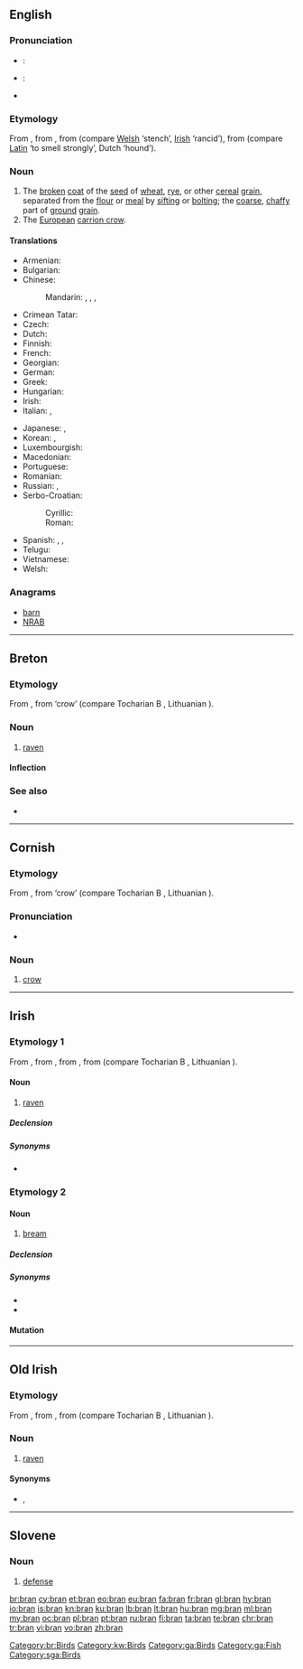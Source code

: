{{also|brân}}
==English==
{{wikipedia|lang=en}}

===Pronunciation===
* {{a|RP}}: {{IPA|/ˈbɹæn/}}
* {{a|US}}: {{IPA|/ˈbɹɛən/}}
* {{rhymes|æn}}

===Etymology===
From {{etyl|xno|en}} {{term|bren|bren, bran|bran, filth|lang=fro}}, from {{etyl|cel-gau|en}} {{term|brennos||rotten|lang=cel-gau}}, from {{etyl|cel-pro|en}} {{term/t|cel-pro|*bragnos}} (compare [[Welsh]] {{term|braen|lang=cy}} ‘stench’, [[Irish]] {{term|bréan|lang=ga}} ‘rancid’), from {{etyl|ine-pro|en}} {{term/t|ine-pro|*bʰreh₁g-}} (compare [[Latin]] {{term/t|la|fragrāre}} ‘to smell strongly’, Dutch {{term|brak|lang=nl}} ‘hound’).

===Noun===
{{en-noun|~}}

# The [[broken]] [[coat]] of the [[seed]] of [[wheat]], [[rye]], or other [[cereal]] [[grain]], separated from the [[flour]] or [[meal]] by [[sift]]ing or [[bolt]]ing; the [[coarse]], [[chaffy]] part of [[ground]] [[grain]].
# The [[European]] [[carrion crow]].

====Translations====
{{trans-top|outside layer of a grain}}
* Armenian: {{t|hy|թեփ|tr=t’ep’}}
* Bulgarian: {{t+|bg|трици|p|tr=tríci}}
* Chinese:
*: Mandarin: {{t|cmn|麩皮|sc=Hani}}, {{t+|cmn|麸皮|tr=fūpí|sc=Hani}}, {{t+|cmn|麩|sc=Hani}}, {{t+|cmn|麸|tr=fū|sc=Hani}}
* Crimean Tatar: {{t|crh|kebek}}
* Czech: {{t|cs|otruby|f-p}}
* Dutch: {{t+|nl|zemel|m}}
* Finnish: {{t+|fi|lese}}
* French: {{t+|fr|son|m}}
* Georgian: {{t|ka|ქატო|tr=kʻato|sc=Geor}}
* German: {{t+|de|Kleie|f}}
* Greek: {{t+|el|πίτουρο|n}}
* Hungarian: {{t+|hu|korpa}}
* Irish: {{t|ga|bran|m}}
* Italian: {{t+|it|crusca|f}}, {{t|it|semola|f}}
{{trans-mid}}
* Japanese: {{t+|ja|ふすま|tr=fusuma|sc=Jpan}} {{qualifier|wheat bran}}, {{t|ja|ぬか|tr=nuka|sc=Jpan}} {{qualifier|rice bran}}
* Korean: {{t+|ko|겨|tr=gyeo}}, {{t+|ko|기울|tr=giul}}
* Luxembourgish: {{t+|lb|Krësch|m}}
* Macedonian: {{t|mk|трица|f|tr=tríca}}
* Portuguese: {{t+|pt|farelo|m}}
* Romanian: {{t|ro|tărâțe|f-p}}
* Russian: {{t+|ru|отруби|f-p|tr=ótrubi}}, {{t|ru|высевки|f-p|tr=výsevki}}
* Serbo-Croatian:
*: Cyrillic: {{t|sh|мекинје|p}}
*: Roman: {{t|sh|mekinje|p}}
* Spanish: {{t+|es|salvado|m}}, {{t+|es|acemite}} {{qualifier|archaic}}, {{t|es|afrecho|m}}
* Telugu: {{t+|te|తవుడు|tr=tavuDu}}
* Vietnamese: {{t+|vi|cám}}
* Welsh: {{t|cy|eisin|p}}
{{trans-bottom}}

===Anagrams===
* [[barn#English|barn]]
* [[NRAB#English|NRAB]]

----

==Breton==

===Etymology===
From {{etyl|cel-pro|br}} {{term/t|cel-pro|*brano}}, from {{etyl|ine-pro|br}} {{term/t|ine-pro|*u̯er-}} ‘crow’ (compare Tocharian B {{term|wrauña|lang=txb}}, Lithuanian {{term/t|lt|várna}}).

===Noun===
{{head|br|noun|g=m}}

# [[raven]]

====Inflection====
{{br-noun-mutation|b|ran|rini|g=m}}

===See also===
* {{l/br|frav}}

[[Category:br:Birds]]

----

==Cornish==

===Etymology===
From {{etyl|cel-pro|kw}} {{term/t|cel-pro|*brano}}, from {{etyl|ine-pro|kw}} {{term/t|ine-pro|*u̯er-}} ‘crow’ (compare Tocharian B {{term|wrauña|lang=txb}}, Lithuanian {{term/t|lt|várna}}).

===Pronunciation===
* {{IPA|[bɹæːn]|lang=kw}}

===Noun===
{{kw-noun|m|brini|briny}}

# [[crow]]

[[Category:kw:Birds]]

----

==Irish==

===Etymology 1===
From {{etyl|sga|ga}} {{term|bran|lang=sga}}, from {{etyl|pgl|ga}} {{term|ᚁᚏᚐᚅᚐ|tr={{smallcaps|brana}}|lang=pgl}}, from {{etyl|cel-pro|ga}} {{term/t|cel-pro|*branos}}, from {{etyl|ine-pro|ga}} {{term/t|ine-pro|*wer-||crow}} (compare Tocharian B {{term|wrauña|lang=txb}}, Lithuanian {{term/t|lt|várna}}).

====Noun====
{{ga-noun|brain|brain|g=m}}

# {{context|literary|lang=ga}} [[raven]]

=====Declension=====
{{ga-decl-m1|b|ran|rain}}

=====Synonyms=====
* {{l/ga|fiach}}

===Etymology 2===

====Noun====
{{ga-noun|brain|brain|g=m}}

# [[bream]]

=====Declension=====
{{ga-decl-m1|b|ran|rain}}

=====Synonyms=====
* {{l/ga|bréan}}
* {{l/ga|deargán}}

====Mutation====
{{ga mut cons|b|ran}}

[[Category:ga:Birds]]
[[Category:ga:Fish]]

----

==Old Irish==

===Etymology===
From {{etyl|pgl|sga}} {{term|ᚁᚏᚐᚅᚐ|tr={{smallcaps|brana}}|lang=pgl}}, from {{etyl|cel-pro|sga}} {{term/t|cel-pro|*branos||raven}}, from {{etyl|ine-pro|sga}} {{term/t|ine-pro|*wer-||crow}} (compare Tocharian B {{term|wrauña|lang=txb}}, Lithuanian {{term/t|lt|várna}}).

===Noun===
{{head|sga|noun|g=m|o-stem||plural|brain}}

# [[raven]]

====Synonyms====
* {{l/sga|fiach}}, {{l/sga|trogan}}

[[Category:sga:Birds]]

----

==Slovene==

===Noun===
{{sl-noun|bran|f}}

# [[defense]]

[[br:bran]]
[[cy:bran]]
[[et:bran]]
[[eo:bran]]
[[eu:bran]]
[[fa:bran]]
[[fr:bran]]
[[gl:bran]]
[[hy:bran]]
[[io:bran]]
[[is:bran]]
[[kn:bran]]
[[ku:bran]]
[[lb:bran]]
[[lt:bran]]
[[hu:bran]]
[[mg:bran]]
[[ml:bran]]
[[my:bran]]
[[oc:bran]]
[[pl:bran]]
[[pt:bran]]
[[ru:bran]]
[[fi:bran]]
[[ta:bran]]
[[te:bran]]
[[chr:bran]]
[[tr:bran]]
[[vi:bran]]
[[vo:bran]]
[[zh:bran]]